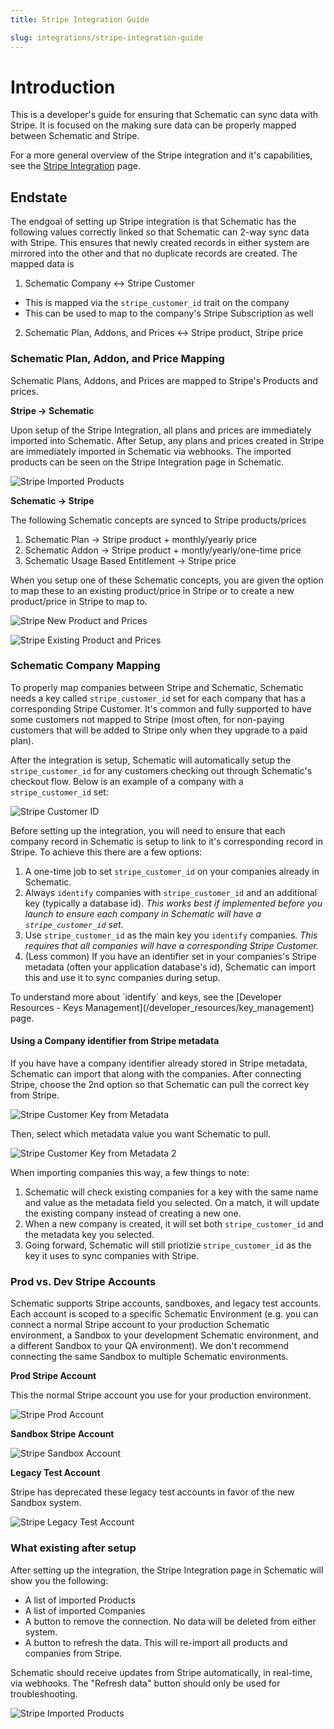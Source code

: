 ```yaml
---
title: Stripe Integration Guide

slug: integrations/stripe-integration-guide
---
```


# Introduction

This is a developer's guide for ensuring that Schematic can sync data with Stripe. It is focused on the making sure data can be properly mapped between Schematic and Stripe.

For a more general overview of the Stripe integration and it's capabilities, see the [Stripe Integration](/integrations/stripe) page.

## Endstate

The endgoal of setting up Stripe integration is that Schematic has the following values correctly linked so that Schematic can 2-way sync data with Stripe. This ensures that newly created records in either system are mirrored into the other and that no duplicate records are created. The mapped data is

1. Schematic Company ↔ Stripe Customer
  - This is mapped via the `stripe_customer_id` trait on the company
  - This can be used to map to the company's Stripe Subscription as well
2. Schematic Plan, Addons, and Prices ↔ Stripe product, Stripe price

### Schematic Plan, Addon, and Price Mapping

Schematic Plans, Addons, and Prices are mapped to Stripe's Products and prices. 

**Stripe → Schematic**

Upon setup of the Stripe Integration, all plans and prices are immediately imported into Schematic. After Setup, any plans and prices created in Stripe are immediately imported in Schematic via webhooks. The imported products can be seen on the Stripe Integration page in Schematic.

![Stripe Imported Products](../../assets/images/stripe/stripe-import-view.png)

**Schematic → Stripe**

The following Schematic concepts are synced to Stripe products/prices

1. Schematic Plan → Stripe product + monthly/yearly price
2. Schematic Addon → Stripe product + montly/yearly/one-time price
3. Schematic Usage Based Entitlement → Stripe price

When you setup one of these Schematic concepts, you are given the option to map these to an existing product/price in Stripe or to create a new product/price in Stripe to map to. 

![Stripe New Product and Prices](../../assets/images/stripe/stripe-new-product-prices.png)

![Stripe Existing Product and Prices](../../assets/images/stripe/stripe-existing-product-prices.png)

### Schematic Company Mapping

To properly map companies between Stripe and Schematic, Schematic needs a key called `stripe_customer_id` set for each company that has a corresponding Stripe Customer. It's common and fully supported to have some customers not mapped to Stripe (most often, for non-paying customers that will be added to Stripe only when they upgrade to a paid plan).

After the integration is setup, Schematic will automatically setup the `stripe_customer_id` for any customers checking out through Schematic's checkout flow. Below is an example of a company with a `stripe_customer_id` set:

![Stripe Customer ID](../../assets/images/stripe/stripe-customer-id.png)

Before setting up the integration, you will need to ensure that each company record in Schematic is setup to link to it's corresponding record in Stripe. To achieve this there are a few options:

1. A one-time job to set `stripe_customer_id` on your companies already in Schematic.
2. Always `identify` companies with `stripe_customer_id` and an additional key (typically a database id). *This works best if implemented before you launch to ensure each company in Schematic will have a `stripe_customer_id` set.* 
3. Use `stripe_customer_id` as the main key you `identify` companies. *This requires that all companies will have a corresponding Stripe Customer.*
4. (Less common) If you have an identifier set in your companies's Stripe metadata (often your application database's id), Schematic can import this and use it to sync companies during setup. 

<Info>
To understand more about `identify` and keys, see the [Developer Resources - Keys Management](/developer_resources/key_management) page.
</Info>

#### Using a Company identifier from Stripe metadata

If you have have a company identifier already stored in Stripe metadata, Schematic can import that along with the companies. After connecting Stripe, choose the 2nd option so that Schematic can pull the correct key from Stripe. 

![Stripe Customer Key from Metadata](../../assets/images/stripe/stripe-customer-key-metadata-1.png)

Then, select which metadata value you want Schematic to pull.

![Stripe Customer Key from Metadata 2](../../assets/images/stripe/stripe-customer-key-metadata-2.png)

When importing companies this way, a few things to note:
1. Schematic will check existing companies for a key with the same name and value as the metadata field you selected. On a match, it will update the existing company instead of creating a new one.
2. When a new company is created, it will set both `stripe_customer_id` and the metadata key you selected.
3. Going forward, Schematic will still priotizie `stripe_customer_id` as the key it uses to sync companies with Stripe.

### Prod vs. Dev Stripe Accounts

Schematic supports Stripe accounts, sandboxes, and legacy test accounts. Each account is scoped to a specific Schematic Environment (e.g. you can connect a normal Stripe account to your production Schematic environment, a Sandbox to your development Schematic environment, and a different Sandbox to your QA environment). We don't recommend connecting the same Sandbox to multiple Schematic environments.

**Prod Stripe Account**

This the normal Stripe account you use for your production environment.

![Stripe Prod Account](../../assets/images/stripe/stripe-prod-setup.png)

**Sandbox Stripe Account**

![Stripe Sandbox Account](../../assets/images/stripe/stripe-sandbox-setup.png)

**Legacy Test Account**

Stripe has deprecated these legacy test accounts in favor of the new Sandbox system.

![Stripe Legacy Test Account](../../assets/images/stripe/stripe-legacy-test-setup.png)

### What existing after setup

After setting up the integration, the Stripe Integration page in Schematic will show you the following:

- A list of imported Products
- A list of imported Companies
- A button to remove the connection. No data will be deleted from either system.
- A button to refresh the data. This will re-import all products and companies from Stripe.

<Info>Schematic should receive updates from Stripe automatically, in real-time, via webhooks. The "Refresh data" button should only be used for troubleshooting.</Info>

![Stripe Imported Products](../../assets/images/stripe/stripe-import-view.png)
